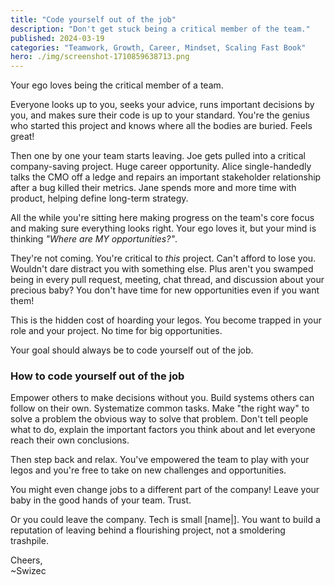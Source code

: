 ```yaml
---
title: "Code yourself out of the job"
description: "Don't get stuck being a critical member of the team."
published: 2024-03-19
categories: "Teamwork, Growth, Career, Mindset, Scaling Fast Book"
hero: ./img/screenshot-1710859638713.png
---
```


Your ego loves being the critical member of a team.

Everyone looks up to you, seeks your advice, runs important decisions by you, and makes sure their code is up to your standard. You're the genius who started this project and knows where all the bodies are buried. Feels great!

Then one by one your team starts leaving. Joe gets pulled into a critical company-saving project. Huge career opportunity. Alice single-handedly talks the CMO off a ledge and repairs an important stakeholder relationship after a bug killed their metrics. Jane spends more and more time with product, helping define long-term strategy.

All the while you're sitting here making progress on the team's core focus and making sure everything looks right. Your ego loves it, but your mind is thinking _"Where are MY opportunities?"_.

They're not coming. You're critical to _this_ project. Can't afford to lose you. Wouldn't dare distract you with something else. Plus aren't you swamped being in every pull request, meeting, chat thread, and discussion about your precious baby? You don't have time for new opportunities even if you want them!

This is the hidden cost of hoarding your legos. You become trapped in your role and your project. No time for big opportunities.

Your goal should always be to code yourself out of the job.

### How to code yourself out of the job

Empower others to make decisions without you. Build systems others can follow on their own. Systematize common tasks. Make "the right way" to solve a problem the obvious way to solve that problem. Don't tell people what to do, explain the important factors you think about and let everyone reach their own conclusions.

Then step back and relax. You've empowered the team to play with your legos and you're free to take on new challenges and opportunities.

You might even change jobs to a different part of the company! Leave your baby in the good hands of your team. Trust.

Or you could leave the company. Tech is small [name|]. You want to build a reputation of leaving behind a flourishing project, not a smoldering trashpile.

Cheers,<br/>
~Swizec
